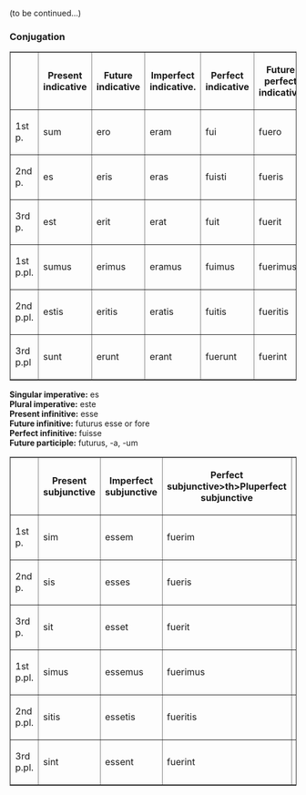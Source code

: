 (to be continued...)
===Conjugation===
<table border=1>
<tr><th>  <th>Present<br>indicative<th>Future<br>indicative
<th>Imperfect<br>indicative.<th>Perfect<br>indicative<th>Future perfect<br>indicative<th>Pluperfect<br>indicative</tr>
<tr><td>1st p.</td><td>sum</td><td>ero</td><td>eram</td><td>fui</td><td>fuero</td><td>fueram</td>
<tr><td>2nd p.</td><td>es</td><td>eris</td><td>eras</td><td>fuisti</td><td>fueris</td><td>fueras</td>
<tr><td>3rd p.</td><td>est</td><td>erit</td><td>erat</td><td>fuit</td><td>fuerit</td><td>fuerat</td>
<tr><td>1st p.pl.</td><td>sumus</td><td>erimus</td><td>eramus</td><td>fuimus</td><td>fuerimus</td><td>fueramus</td>
<tr><td>2nd p.pl.</td><td>estis</td><td>eritis</td><td>eratis</td><td>fuitis</td><td>fueritis</td><td>fueratis</td>
<tr><td>3rd p.pl</td><td>sunt</td><td>erunt</td><td>erant</td><td>fuerunt</td><td>fuerint</td><td>fuerant</td>
</table>
<table border=1>
<tr><th>  <th>Present<br>subjunctive<th>Imperfect<br>subjunctive<th>Perfect<br>subjunctive>th>Pluperfect<br>subjunctive</tr>
<tr><td>1st p.</td><td>sim</td><td>essem</td><td>fuerim</td><td>fuissem</td>
<tr><td>2nd p.</td><td>sis</td><td>esses</td><td>fueris</td><td>fuisses</td>
<tr><td>3rd p.</td><td>sit</td><td>esset</td><td>fuerit</td><td>fuisset</td>
<tr><td>1st p.pl.</td><td>simus</td><td>essemus</td><td>fuerimus</td><td>fuissemus</td>
<tr><td>2nd p.pl.</td><td>sitis</td><td>essetis</td><td>fueritis</td><td>fuissetis</td>
<tr><td>3rd p.pl.</td><td>sint</td><td>essent</td><td>fuerint</td><td>fuissent</td>
'''Singular imperative:''' es<br>
'''Plural imperative:''' este<br>
'''Present infinitive:''' esse<br>
'''Future infinitive:''' futurus esse or fore<br>
'''Perfect infinitive:''' fuisse<br>
'''Future participle:''' futurus, -a, -um